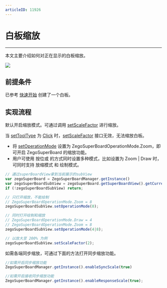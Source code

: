 ```yaml
---
articleID: 11926
---
```


# 白板缩放


- - -

本文主要介绍如何对正在显示的白板缩放。

<Frame width="512" height="auto" caption=""><img src="https://storage.zego.im/sdk-doc/Pics/WhiteboardView/zoom.gif" /></Frame>

## 前提条件

已参考 [快速开始](../Quick%20Start/create%20white%20board.mdx) 创建了一个白板。

## 实现流程
默认开启缩放模式。可通过调用 [setScaleFactor](@setScaleFactor) 进行缩放。

<Note title="Note">

当 [setToolType](@setToolType) 为 [Click](@Click) 时，[setScaleFactor](@setScaleFactor) 接口无效，无法缩放白板。

</Note>

- 将 [setOperationMode](@setOperationMode) 设置为 ZegoSuperBoardOperationMode.Zoom，即可开启 ZegoSuperBoard 的缩放功能。
- 用户可使用 按位或 的方式同时设置多种模式，比如设置为 Zoom | Draw 时，可同时支持 放缩模式 和 绘制模式。

```javascript
// 通过superBoardView拿到当前展示的subView
var zegoSuperBoard = ZegoSuperBoardManager.getInstance()
var zegoSuperBoardSubView = zegoSuperBoard.getSuperBoardView().getCurrentSuperBoardSubView();
if (!zegoSuperBoardSubView) return;

// 只打开缩放，不能绘制
// ZegoSuperBoardOperationMode.Zoom = 8
zegoSuperBoardSubView.setOperationMode(8);

// 同时打开绘制和缩放
// ZegoSuperBoardOperationMode.Draw = 4
// ZegoSuperBoardOperationMode.Zoom = 8
zegoSuperBoardSubView.setOperationMode(4|8);

// 以放大至 200% 为例
zegoSuperBoardSubView.setScaleFactor(2);
```

如需各端同步缩放，可通过下面的方法打开同步缩放功能。

```javascript
//如需开启同步缩放功能
ZegoSuperBoardManager.getInstance().enableSyncScale(true)

//如需开启接收同步缩放功能
ZegoSuperBoardManager.getInstance().enableResponseScale(true);

```
